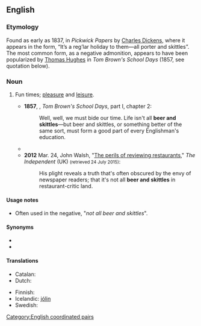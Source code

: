 ==English==

===Etymology===
Found as early as 1837, in ''Pickwick Papers'' by [[w:Charles Dickens|Charles Dickens]], where it appears in the form, “It’s a reg’lar holiday to them—all porter and skittles”. The most common form, as a negative admonition, appears to have been popularized by [[w:Thomas Hughes|Thomas Hughes]] in ''Tom Brown's School Days'' (1857, see quotation below).

===Noun===
{{en-plural noun}}

# {{lb|en|chiefly|UK|idiomatic}} Fun times; [[pleasure]] and [[leisure]].
#* '''1857''', {{w|Thomas Hughes}}, ''Tom Brown's School Days'', part I, chapter 2:
#*: Well, well, we must bide our time. Life isn't all '''beer and skittles'''—but beer and skittles, or something better of the same sort, must form a good part of every Englishman's education.
#* {{quote-text|year=1911|author={{w|Anthony Hope}}|title=Mrs. Maxon Protests|chapter=22|passage=Being a soldier's wife isn't all '''beer and skittles'''.}}
#* '''2012''' Mar. 24, John Walsh, "[http://www.independent.co.uk/voices/columnists/john-walsh/john-walsh-the-perils-of-reviewing-restaurants--think-of-us-dear-reader-7584107.html The perils of reviewing restaurants]," ''The Independent'' (UK) <small>(retrieved 24 July 2015)</small>:
#*: His plight reveals a truth that's often obscured by the envy of newspaper readers; that it's not all '''beer and skittles''' in restaurant-critic land.

====Usage notes====
* Often used in the negative, "''not all beer and skittles''".

====Synonyms====
* {{l|en|peaches and cream}}
* {{l|en|bowl of cherries}}

====Translations====
{{trans-top|fun times}}
* Catalan: {{t|ca|flors i violes}}
* Dutch: {{t|nl|rozengeur en maneschijn}}
{{trans-mid}}
* Finnish: {{t+|fi|hauskanpito}}
* Icelandic: [[það eru ekki alltaf jólin|jólin]]
* Swedish: {{t|sv|dans på rosor}}
{{trans-bottom}}

[[Category:English coordinated pairs]]
